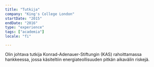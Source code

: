 ```yaml
---
title: "Tutkija"
company: "King's College London"
startDate: "2015"
endDate: "2016"
type: "experience"
tags: ["academia"]
locale: "fi"

---
```


Olin johtava tutkija Konrad-Adenauer-Stiftungin (KAS) rahoittamassa hankkeessa, jossa käsiteltiin energiateollisuuden pitkän aikavälin riskejä.